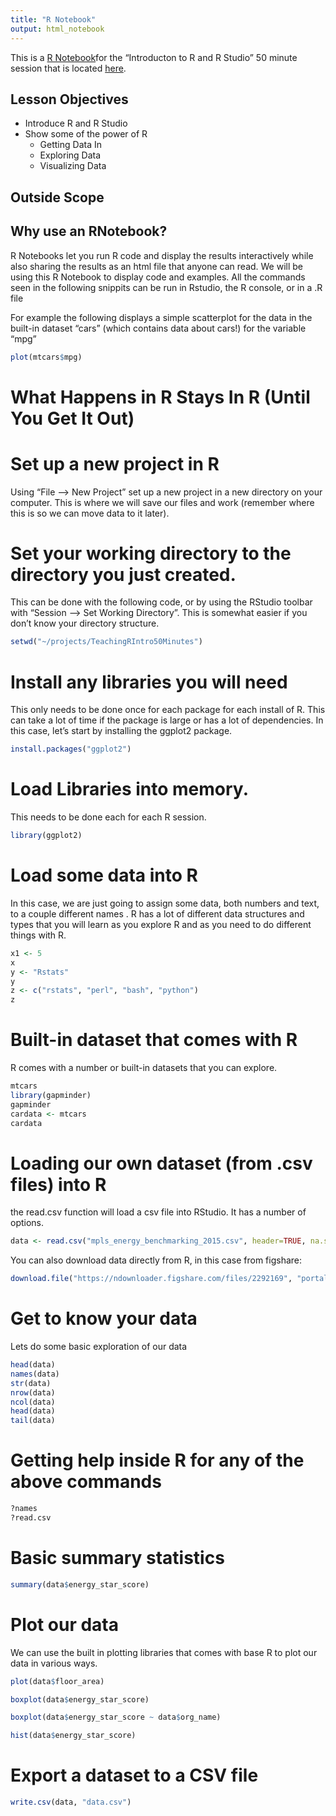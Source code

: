 ```yaml
---
title: "R Notebook"
output: html_notebook
---
```


This is a [R Notebook](http://rmarkdown.rstudio.com)for the "Introducton to R and R Studio" 50 minute session that is located [here](http://z.umn.edu/rtutorial). 

## Lesson Objectives
- Introduce R and R Studio
- Show some of the power of R
  - Getting Data In
  - Exploring Data
  - Visualizing Data
  
## Outside Scope

## Why use an RNotebook?

R Notebooks let you run R code and display the results interactively while also sharing the results as an html file that anyone can read. We will be using this R Notebook to display code and examples. All the commands seen in the following snippits can be run in Rstudio, the R console, or in a .R file

For example the following displays a simple scatterplot for the data in the built-in dataset "cars" (which contains data about cars!) for the variable "mpg" 

```r
plot(mtcars$mpg)
```


# What Happens in R Stays In R (Until You Get It Out)

# Set up a new project in R

Using "File --> New Project" set up a new project in a new directory on your computer. This is where we will save our files and work (remember where this is so we can move data to it later). 

# Set your working directory to the directory you just created. 

This can be done with the following code, or by using the RStudio toolbar with "Session --> Set Working Directory". This is somewhat easier if you don't know your directory structure.

```r
setwd("~/projects/TeachingRIntro50Minutes")
```


# Install any libraries you will need

This only needs to be done once for each package for each install of R. This can take a lot of time if the package is large or has a lot of dependencies. In this case, let's start by installing the ggplot2 package. 

```r
install.packages("ggplot2")
```


# Load Libraries into memory. 
This needs to be done each for each R session. 

```r
library(ggplot2)
```

# Load some data into R

In this case, we are just going to assign some data, both numbers and text, to a couple different names       . R has a lot of different data structures and types that you will learn as you explore R and as you need to do different things with R.

```r
x1 <- 5
x
y <- "Rstats"
y
z <- c("rstats", "perl", "bash", "python")
z
```


# Built-in dataset that comes with R 
R comes with a number or built-in datasets that you can explore.  


```r
mtcars
library(gapminder)
gapminder
cardata <- mtcars
cardata
```

# Loading our own dataset (from .csv files) into R
the read.csv function will load a csv file into RStudio. It has a number of options. 

```r
data <- read.csv("mpls_energy_benchmarking_2015.csv", header=TRUE, na.strings=c("N/A", "Not Available", "NA", "0"))

```

You can also download data directly from R, in this case from figshare: 

```r
download.file("https://ndownloader.figshare.com/files/2292169", "portal_data_joined.csv")
```



# Get to know your data
Lets do some basic exploration of our data

```r
head(data)
names(data)
str(data)
nrow(data)
ncol(data)
head(data)
tail(data)
```

# Getting help inside R for any of the above commands

```r
?names
?read.csv
```


# Basic summary statistics

```r
summary(data$energy_star_score)
```


# Plot our data

We can use the built in plotting libraries that comes with base R to plot our data in various ways. 

```r
plot(data$floor_area)
```

```r
boxplot(data$energy_star_score)
```

```r
boxplot(data$energy_star_score ~ data$org_name)
```

```r
hist(data$energy_star_score)
```

# Export a dataset to a CSV file

```r
write.csv(data, "data.csv")
```

